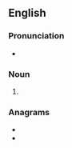 {{also|Elks}}

==English==

===Pronunciation===
* {{IPA|/ɛlks/|lang=en}}

===Noun===
{{head|en|noun plural form}}

# {{plural of|elk|lang=en}}

===Anagrams===
* {{l|en|leks}}
* {{l|en|lesk}}